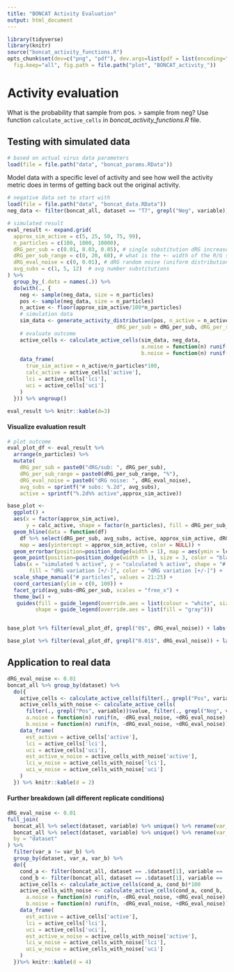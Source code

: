 ```yaml
---
title: "BONCAT Activity Evaluation"
output: html_document
---
```


```r
library(tidyverse)
library(knitr)
source("boncat_activity_functions.R")
opts_chunk$set(dev=c("png", "pdf"), dev.args=list(pdf = list(encoding="WinAnsi", useDingbats=FALSE)),
  fig.keep="all", fig.path = file.path("plot", "BONCAT_activity_"))
```

# Activity evaluation

What is the probability that sample from pos. > sample from neg? Use function `calculate_active_cells` in *boncat_activity_functions.R* file.

## Testing with simulated data

```r
# based on actual virus data parameters
load(file = file.path("data", "boncat_params.RData"))
```

Model data with a specific level of activity and see how well the activity metric does in terms of getting back out the original activity.

```r
# negative data set to start with
load(file = file.path("data", "boncat_data.RData"))
neg_data <- filter(boncat_all, dataset == "T7", grepl("Neg", variable))$value

# simulated result
eval_result <- expand.grid(
  approx_sim_active = c(5, 25, 50, 75, 99),
  n_particles = c(100, 1000, 10000),
  dRG_per_sub = c(0.01, 0.03, 0.05), # single substitution dRG increase, estimate from T7 (0.049)
  dRG_per_sub_range = c(0, 20, 60), # what is the +- width of the R/G signal (in percentage)
  dRG_eval_noise = c(0, 0.01), # dRG random noise (uniform distribution) for evaluating actual measurements
  avg_subs = c(1, 5, 12)  # avg number substitutions
) %>% 
  group_by_(.dots = names(.)) %>% 
  do(with(., {
    neg <- sample(neg_data, size = n_particles)
    pos <- sample(neg_data, size = n_particles)
    n_active <- floor(approx_sim_active/100*n_particles)
    # simulation data
    sim_data <- generate_activity_distribution(pos, n_active = n_active, avg_subs = avg_subs, 
                                   dRG_per_sub = dRG_per_sub, dRG_per_sub_range = dRG_per_sub_range) 
    # evaluate outcome
    active_cells <- calculate_active_cells(sim_data, neg_data, 
                                           a.noise = function(n) runif(n, -dRG_eval_noise, +dRG_eval_noise),
                                           b.noise = function(n) runif(n, -dRG_eval_noise, +dRG_eval_noise))*100
    data_frame(
      true_sim_active = n_active/n_particles*100,
      calc_active = active_cells['active'],
      lci = active_cells['lci'],
      uci = active_cells['uci']
    )
  })) %>% ungroup() 

eval_result %>% knitr::kable(d=3)
```

#### Visualize evaluation result

```r
# plot outcome
eval_plot_df <- eval_result %>% 
  arrange(n_particles) %>% 
  mutate(
    dRG_per_sub = paste0("dRG/sub: ", dRG_per_sub),
    dRG_per_sub_range = paste0(dRG_per_sub_range, "%"),
    dRG_eval_noise = paste0("dRG noise: ", dRG_eval_noise), 
    avg_subs = sprintf("# subs: %.2d", avg_subs),
    active = sprintf("%.2d%% active",approx_sim_active)) 

base_plot <- 
  ggplot() + 
  aes(x = factor(approx_sim_active), 
      y = calc_active, shape = factor(n_particles), fill = dRG_per_sub_range, color = dRG_per_sub_range) + 
  geom_hline(data = function(df)
    df %>% select(dRG_per_sub, avg_subs, active, approx_sim_active, dRG_per_sub_range) %>% unique(),
    map = aes(yintercept = approx_sim_active, color = NULL)) +
  geom_errorbar(position=position_dodge(width = 1), map = aes(ymin = lci, ymax = uci), width = 0.5) +
  geom_point(position=position_dodge(width = 1), size = 3, color = "black") +
  labs(x = "simulated % active", y = "calculated % active", shape = "# particles measured", 
       fill = "dRG variation [+/-]", color = "dRG variation [+/-]") + 
  scale_shape_manual("# particles", values = 21:25) +
  coord_cartesian(ylim = c(0, 100)) + 
  facet_grid(avg_subs~dRG_per_sub, scales = "free_x") + 
  theme_bw() +
   guides(fill = guide_legend(override.aes = list(colour = "white", size=8, shape = 22)), 
         shape = guide_legend(override.aes = list(fill = "gray"))) 


base_plot %+% filter(eval_plot_df, grepl("0$", dRG_eval_noise)) + labs(title = "no R/G noise")
```


```r
base_plot %+% filter(eval_plot_df, grepl("0.01$", dRG_eval_noise)) + labs(title = "systematic R/G noise up to 0.01")
```

## Application to real data

```r
dRG_eval_noise <- 0.01
boncat_all %>% group_by(dataset) %>% 
  do({
    active_cells <- calculate_active_cells(filter(., grepl("Pos", variable))$value, filter(., grepl("Neg", variable))$value)*100
    active_cells_with_noise <- calculate_active_cells(
      filter(., grepl("Pos", variable))$value, filter(., grepl("Neg", variable))$value,
      a.noise = function(n) runif(n, -dRG_eval_noise, +dRG_eval_noise),
      b.noise = function(n) runif(n, -dRG_eval_noise, +dRG_eval_noise))*100
    data_frame(
      est_active = active_cells['active'],
      lci = active_cells['lci'],
      uci = active_cells['uci'],
      est_active_w_noise = active_cells_with_noise['active'],
      lci_w_noise = active_cells_with_noise['lci'],
      uci_w_noise = active_cells_with_noise['uci']
    )
  }) %>% knitr::kable(d = 2)
```

#### Further breakdown (all different replicate conditions)

```r
dRG_eval_noise <- 0.01
full_join(
  boncat_all %>% select(dataset, variable) %>% unique() %>% rename(var_a = variable),
  boncat_all %>% select(dataset, variable) %>% unique() %>% rename(var_b = variable),
  by = "dataset"
) %>% 
  filter(var_a != var_b) %>% 
  group_by(dataset, var_a, var_b) %>% 
  do({
    cond_a <- filter(boncat_all, dataset == .$dataset[1], variable == .$var_a[1])$value
    cond_b <- filter(boncat_all, dataset == .$dataset[1], variable == .$var_b[1])$value
    active_cells <- calculate_active_cells(cond_a, cond_b)*100
    active_cells_with_noise <- calculate_active_cells(cond_a, cond_b, 
      a.noise = function(n) runif(n, -dRG_eval_noise, +dRG_eval_noise),
      b.noise = function(n) runif(n, -dRG_eval_noise, +dRG_eval_noise))*100
    data_frame(
      est_active = active_cells['active'],
      lci = active_cells['lci'],
      uci = active_cells['uci'],
      est_active_w_noise = active_cells_with_noise['active'],
      lci_w_noise = active_cells_with_noise['lci'],
      uci_w_noise = active_cells_with_noise['uci']
    )
  })%>% knitr::kable(d = 4)
```


